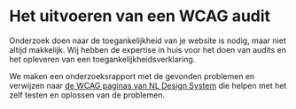 # Het uitvoeren van een WCAG audit

Onderzoek doen naar de toegankelijkheid van je website is nodig, maar niet altijd makkelijk. Wij hebben de expertise in huis voor het doen van audits en het opleveren van een toegankelijkheidsverklaring.

We maken een onderzoeksrapport met de gevonden problemen en verwijzen naar [de WCAG paginas van NL Design System](https://nldesignsystem.nl/wcag/) die helpen met het zelf testen en oplossen van de problemen.
